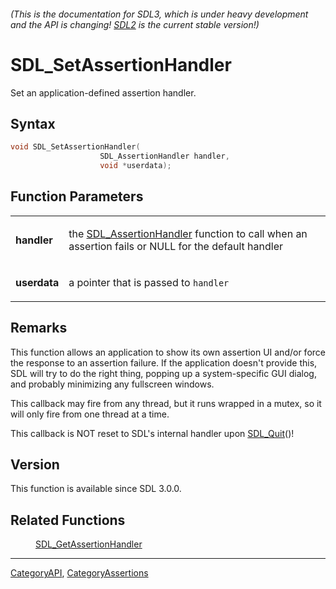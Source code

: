 ====== (This is the documentation for SDL3, which is under heavy development and the API is changing! [https://wiki.libsdl.org/ SDL2] is the current stable version!) ======
= SDL_SetAssertionHandler =

Set an application-defined assertion handler.

== Syntax ==

<syntaxhighlight lang='c'>
void SDL_SetAssertionHandler(
                    SDL_AssertionHandler handler,
                    void *userdata);
</syntaxhighlight>

== Function Parameters ==

{|
|'''handler'''
|the [[SDL_AssertionHandler]] function to call when an assertion fails or NULL for the default handler
|-
|'''userdata'''
|a pointer that is passed to <code>handler</code>
|}

== Remarks ==

This function allows an application to show its own assertion UI and/or
force the response to an assertion failure. If the application doesn't
provide this, SDL will try to do the right thing, popping up a
system-specific GUI dialog, and probably minimizing any fullscreen windows.

This callback may fire from any thread, but it runs wrapped in a mutex, so
it will only fire from one thread at a time.

This callback is NOT reset to SDL's internal handler upon [[SDL_Quit]]()!

== Version ==

This function is available since SDL 3.0.0.

== Related Functions ==

:[[SDL_GetAssertionHandler]]

----
[[CategoryAPI]], [[CategoryAssertions]]



